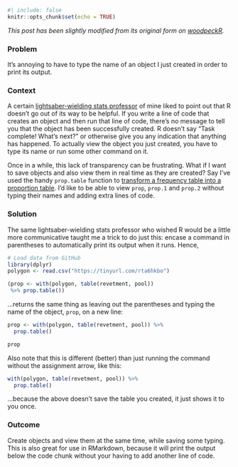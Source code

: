 

```r
#| include: false
knitr::opts_chunk$set(echo = TRUE)
```

*This post has been slightly modified from its original form on [woodpeckR](https://thewoodpeckr.wordpress.com/2018/07/22/automatically-show-output/).*

### Problem

It's annoying to have to type the name of an object I just created in order to print its output.

### Context

A certain [lightsaber-wielding stats professor](https://environment.yale.edu/profile/ruening-scherer) of mine liked to point out that R doesn't go out of its way to be helpful. If you write a line of code that creates an object and then run that line of code, there's no message to tell you that the object has been successfully created. R doesn't say "Task complete! What's next?" or otherwise give you any indication that anything has happened. To actually view the object you just created, you have to type its name or run some other command on it.

Once in a while, this lack of transparency can be frustrating. What if I want to save objects and also view them in real time as they are created? Say I've used the handy `prop.table` function to [transform a frequency table into a proportion table](https://kaijagahm.netlify.app/posts/2018-07-22-proptable/). I'd like to be able to view `prop`, `prop.1` and `prop.2` without typing their names and adding extra lines of code.

### Solution

The same lightsaber-wielding stats professor who wished R would be a little more communicative taught me a trick to do just this: encase a command in parentheses to automatically print its output when it runs. Hence,

```r
# Load data from GitHub
library(dplyr)
polygon <- read.csv("https://tinyurl.com/rta6hkbo")

(prop <- with(polygon, table(revetment, pool)) 
 %>% prop.table())
```

...returns the same thing as leaving out the parentheses and typing the name of the object, `prop`, on a new line:
 
```r
prop <- with(polygon, table(revetment, pool)) %>%
  prop.table()

prop
```

Also note that this is different (better) than just running the command without the assignment arrow, like this:

```r
with(polygon, table(revetment, pool)) %>% 
  prop.table()
```

...because the above doesn't save the table you created, it just shows it to you once.

### Outcome

Create objects and view them at the same time, while saving some typing. This is also great for use in RMarkdown, because it will print the output below the code chunk without your having to add another line of code.